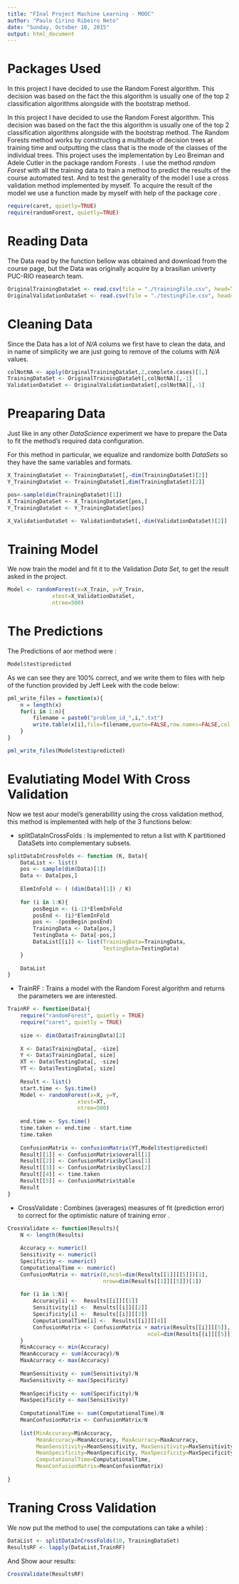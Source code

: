 ```yaml
---
title: "FInal Project Machine Learning - MOOC"
author: "Paulo Cirino Ribeiro Neto"
date: "Sunday, October 18, 2015"
output: html_document
---
```


# Packages Used

In this project I have decided to use the Random Forest algorithm.
This decision was based on the fact the this algorithm is usually one of the top 2 classification algorithms alongside with the bootstrap method.

In this project I have decided to use the Random Forest algorithm.
This decision was based on the fact the this algorithm is usually one of the top 2 classification algorithms alongside with the bootstrap method.
The Random Forests method works by constructing a multitude of decision trees at training time and outputting the class that is the mode of the classes of the individual trees.
This project uses the implementation by Leo Breiman and Adele Cutler in the package random Forests . I use the method *random Forest* with all the training data to train a method to predict the results of the course automated test.
And to test the generality of the model I use a cross validation method implemented by myself.
To acquire the result of the model we use a function made by myself with help of the package _core_ .

```r
require(caret, quietly=TRUE)
require(randomForest, quietly=TRUE)
```


# Reading Data

The Data read by the function bellow was obtained and download from the course page, but the Data was originally acquire by a brasilian univerty PUC-RIO reasearch team.

```r
OriginalTrainingDataSet <- read.csv(file = "./trainingFile.csv", head=TRUE,sep=",",na.strings=c("NA","#DIV/0!",""))
OriginalValidationDataSet <- read.csv(file = "./testingFile.csv", head=TRUE,sep=",",na.strings=c("NA","#DIV/0!",""))
```


# Cleaning Data

Since the Data has a lot of *N/A* colums we first have to clean the data, and in name of simplicity we are just going to remove of the colums with *N/A* values.

```r
colNotNA <- apply(OriginalTrainingDataSet,2,complete.cases)[1,]
TrainingDataSet <- OriginalTrainingDataSet[,colNotNA][,-1]
ValidationDataSet <- OriginalValidationDataSet[,colNotNA][,-1]
```


# Preaparing Data

Just like in any other *DataScience* experiment we have to prepare the Data to fit the method's required data configuration.

For this method in particular, we equalize and randomize bolth *DataSets* so they have the same variables and formats.

```r
X_TrainingDataSet <- TrainingDataSet[,-dim(TrainingDataSet)[2]]
Y_TrainingDataSet <- TrainingDataSet[,dim(TrainingDataSet)[2]]

pos<-sample(dim(TrainingDataSet)[1])
X_TrainingDataSet <- X_TrainingDataSet[pos,]
Y_TrainingDataSet <- Y_TrainingDataSet[pos]

X_ValidationDataSet <- ValidationDataSet[,-dim(ValidationDataSet)[2]]
```

# Training Model

We now train the model and fit it to the Validation *Data Set*, to get the result asked in the project.

```r
Model <- randomForest(x=X_Train, y=Y_Train,
              xtest=X_ValidationDataSet,
              ntree=500)
```

# The Predictions

The Predictions of aor method were :
```r
Model$test$predicted
```

As we can see they are 100% correct, and we write them to files with help of the function provided by Jeff Leek with the code below:

```r
pml_write_files = function(x){
    n = length(x)
    for(i in 1:n){
        filename = paste0("problem_id_",i,".txt")
        write.table(x[i],file=filename,quote=FALSE,row.names=FALSE,col.names=FALSE)
    }
}

pml_write_files(Model$test$predicted)
```


# Evalutiating Model With Cross Validation

Now we test aour model's generabillity using the cross validation method, this method is implemented with help of the 3 functions below:

* splitDataInCrossFolds : Is implemented to retun a list with K partitioned DataSets into complementary subsets. 

```r
splitDataInCrossFolds <- function (K, Data){
    DataList <- list()
    pos <- sample(dim(Data)[1])
    Data <- Data[pos,]
    
    ElemInFold <- ( (dim(Data)[1]) / K)
    
    for (i in 1:K){
        posBegin <- (i-1)*ElemInFold
        posEnd <- (i)*ElemInFold
        pos <- -(posBegin:posEnd)
        TrainingData <- Data[pos,]
        TestingData <- Data[-pos,]
        DataList[[i]] <- list(TrainingData=TrainingData,
                              TestingData=TestingData)
    }
    
    DataList
}
```

* TrainRF : Trains a model with the Random Forest algorithm and returns the parameters we are interested.

```r
TrainRF <- function(Data){
    require("randomForest", quietly = TRUE)
    require("caret", quietly = TRUE)
    
    size <- dim(Data$TrainingData)[2]
    
    X <- Data$TrainingData[, -size]
    Y <- Data$TrainingData[, size]
    XT <- Data$TestingData[, -size]
    YT <- Data$TestingData[, size]
    
    Result <- list()
    start.time <- Sys.time()
    Model <- randomForest(x=X, y=Y,
                      xtest=XT,
                      ntree=500)
    
    end.time <- Sys.time()
    time.taken <- end.time - start.time
    time.taken
    
    ConfusionMatrix <- confusionMatrix(YT,Model$test$predicted)
    Result[[1]] <- ConfusionMatrix$overall[1]
    Result[[2]] <- ConfusionMatrix$byClass[1]
    Result[[3]] <- ConfusionMatrix$byClass[2]
    Result[[4]] <- time.taken
    Result[[5]] <- ConfusionMatrix$table
    Result
}
```


* CrossValidate : Combines (averages) measures of fit (prediction error) to correct for the optimistic nature of training error .

```r
CrossValidate <- function(Results){
    N <- length(Results)
    
    Accuracy <- numeric()
    Sensitivity <- numeric()
    Specificity <- numeric()
    ComputationalTime <- numeric()
    ConfusionMatrix <- matrix(0,ncol=dim(Results[[1]][[5]])[1],
                              nrow=dim(Results[[1]][[5]])[1])
    
    for (i in 1:N){      
        Accuracy[i] <-  Results[[i]][[1]]
        Sensitivity[i] <-  Results[[i]][[2]]
        Specificity[i] <-  Results[[i]][[3]]
        ComputationalTime[i] <-  Results[[i]][[4]]
        ConfusionMatrix <- ConfusionMatrix + matrix(Results[[i]][[5]],
                                            ncol=dim(Results[[i]][[5]])[1])
    }
    MinAccuracy <- min(Accuracy)
    MeanAccuracy <- sum(Accuracy)/N
    MaxAcurracy <- max(Accuracy)
    
    MeanSensitivity <- sum(Sensitivity)/N
    MaxSensitivity <- max(Specificity)
    
    MeanSpecificity <- sum(Specificity)/N
    MaxSpecificity <- max(Sensitivity)
    
    ComputationalTime <- sum(ComputationalTime)/N
    MeanConfusionMatrix <- ConfusionMatrix/N
    
    list(MinAccuracy=MinAccuracy,
         MeanAccuracy=MeanAccuracy, MaxAcurracy=MaxAcurracy,
         MeanSensitivity=MeanSensitivity, MaxSensitivity=MaxSensitivity,
         MeanSpecificity=MeanSpecificity, MaxSpecificity=MaxSpecificity,
         ComputationalTime=ComputationalTime,
         MeanConfusionMatrix=MeanConfusionMatrix)
    
}
```


# Traning Cross Validation

We now put the method to use( the computations can take a while) :
```r
DataList <- splitDataInCrossFolds(10, TrainingDataSet)
ResultsRF <- lapply(DataList,TrainRF)
```

And Show aour results:
```r
CrossValidate(ResultsRF)
```




